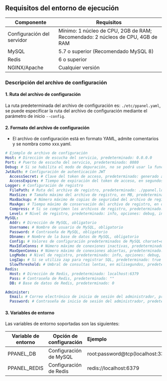 ## Requisitos del entorno de ejecución

| Componente                 | Requisitos                                                                     |
| -------------------------- | ------------------------------------------------------------------------------ |
| Configuración del servidor | Mínimo: 1 núcleo de CPU, 2GB de RAM; Recomendado: 2 núcleos de CPU, 4GB de RAM |
| MySQL                      | 5.7 o superior (Recomendado MySQL 8)                                           |
| Redis                      | 6 o superior                                                                   |
| NGINX/Apache               | Cualquier versión                                                              |

### Descripción del archivo de configuración

#### 1. Ruta del archivo de configuración

La ruta predeterminada del archivo de configuración es: `./etc/ppanel.yaml`, se puede especificar la ruta del archivo de configuración mediante el parámetro de inicio `--config`.

#### 2. Formato del archivo de configuración

- El archivo de configuración está en formato YAML, admite comentarios y se nombra como xxx.yaml.

```yaml
# Ejemplo de archivo de configuración
Host: # Dirección de escucha del servicio, predeterminado: 0.0.0.0
Port: # Puerto de escucha del servicio, predeterminado: 8080
Debug: # Si se habilita el modo de depuración, no se podrá usar la función de registro en segundo plano, predeterminado: false
JwtAuth: # Configuración de autenticación JWT
  AccessSecret: # Clave del token de acceso, predeterminado: generado aleatoriamente
  AccessExpire: # Tiempo de expiración del token de acceso, en segundos, predeterminado: 604800
Logger: # Configuración de registro
  FilePath: # Ruta del archivo de registro, predeterminado: ./ppanel.log
  MaxSize: # Tamaño máximo del archivo de registro, en MB, predeterminado: 50
  MaxBackup: # Número máximo de copias de seguridad del archivo de registro, predeterminado: 3
  MaxAge: # Tiempo máximo de conservación del archivo de registro, en días, predeterminado: 30
  Compress: # Si se comprimen los archivos de registro, predeterminado: true
  Level: # Nivel de registro, predeterminado: info, opciones: debug, info, warn, error, panic, fatal
MySQL:
  Addr: # Dirección de MySQL, obligatorio
  Username: # Nombre de usuario de MySQL, obligatorio
  Password: # Contraseña de MySQL, obligatorio
  Dbname: # Nombre de la base de datos de MySQL, obligatorio
  Config: # Valores de configuración predeterminados de MySQL charset=utf8mb4&parseTime=true&loc=Asia%2FShanghai
  MaxIdleConns: # Número máximo de conexiones inactivas, predeterminado: 10
  MaxOpenConns: # Número máximo de conexiones abiertas, predeterminado: 100
  LogMode: # Nivel de registro, predeterminado: info, opciones: debug, error, warn, info
  LogZap: # Si se utiliza zap para registrar SQL, predeterminado: true
  SlowThreshold: # Umbral de consultas lentas, en milisegundos, predeterminado: 1000
Redis:
  Host: # Dirección de Redis, predeterminado: localhost:6379
  Pass: # Contraseña de Redis, predeterminado: ""
  DB: # Base de datos de Redis, predeterminado: 0

Administer:
  Email: # Correo electrónico de inicio de sesión del administrador, predeterminado: admin@ppanel.dev
  Password: # Contraseña de inicio de sesión del administrador, predeterminado: password
```

#### 3. Variables de entorno

Las variables de entorno soportadas son las siguientes:

| Variable de entorno | Opción de configuración | Ejemplo                                    |
| ------------------- | ----------------------- | :----------------------------------------- |
| PPANEL_DB           | Configuración de MySQL  | root:password@tcp(localhost:3306)/vpnboard |
| PPANEL_REDIS        | Configuración de Redis  | redis://localhost:6379                     |


<Giscus />
